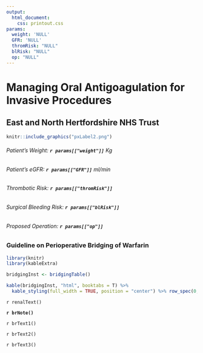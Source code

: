 ---
output: 
  html_document:
    css: printout.css
params:
  weight: 'NULL'
  GFR: 'NULL'
  thromRisk: "NULL"
  blRisk: "NULL"
  op: "NULL"
--- 
# Managing Oral Antigoagulation for Invasive Procedures

## East and North Hertfordshire NHS Trust

```{r label, echo=FALSE, fig.align='center'}
knitr::include_graphics("pxLabel2.png")
```

###### Patient's Weight: **`r params[["weight"]]`** Kg

###### Patient's eGFR: **`r params[["GFR"]]`** ml/min

###### Thrombotic Risk: **`r params[["thromRisk"]]`**

###### Surgical Bleeding Risk: **`r params[["blRisk"]]`**

###### Proposed Operation: **`r params[["op"]]`**

### Guideline on Perioperative Bridging of Warfarin

```{r echo = FALSE, message=FALSE, warning=FALSE, results='asis'}
library(knitr)
library(kableExtra)

bridgingInst <- bridgingTable()

kable(bridgingInst, "html", booktabs = T) %>% 
  kable_styling(full_width = TRUE, position = "center") %>% row_spec(0, bold = T) %>% row_spec(7, color = "black", background = "#80c3e8", bold = "T")

```

`r renalText()`

**`r brNote()`**

`r brText1()`

`r brText2()`

`r brText3()`